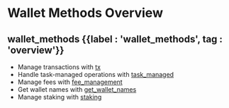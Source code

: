 
# Wallet Methods Overview

## wallet\_methods {{label : 'wallet_methods', tag : 'overview'}}

*   Manage transactions with [tx](/komodo-defi-framework/api/v20/wallet/tx/)
*   Handle task-managed operations with [task\_managed](/komodo-defi-framework/api/v20/wallet/task_managed/)
*   Manage fees with [fee\_management](/komodo-defi-framework/api/v20/wallet/fee_management/)
*   Get wallet names with [get\_wallet\_names](/komodo-defi-framework/api/v20/wallet/get_wallet_names/)
*   Manage staking with [staking](/komodo-defi-framework/api/v20/wallet/staking/)
